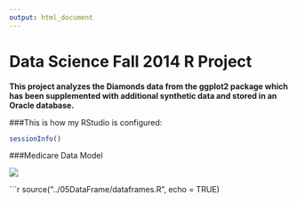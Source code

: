 ```yaml
---
output: html_document
---
```

Data Science Fall 2014 R Project
===
**This project analyzes the Diamonds data from the ggplot2 package which has been supplemented with additional synthetic data and stored in an Oracle database.**

###This is how my RStudio is configured:
```r
sessionInfo()
```

###Medicare Data Model

![](./relational_model.png)  

```r
source("../05DataFrame/dataframes.R", echo = TRUE)